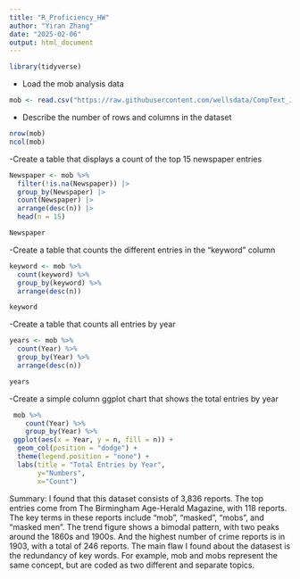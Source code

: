 ```yaml
---
title: "R_Proficiency_HW"
author: "Yiran Zhang"
date: "2025-02-06"
output: html_document
---
```


```r
library(tidyverse)
```

-   Load the mob analysis data

```r
mob <- read.csv("https://raw.githubusercontent.com/wellsdata/CompText_Jour/main/data/mob_analysis_data.csv")
```

-   Describe the number of rows and columns in the dataset

```r
nrow(mob)
ncol(mob)
```

-Create a table that displays a count of the top 15 newspaper entries

```r

Newspaper <- mob %>%
  filter(!is.na(Newspaper)) |>
  group_by(Newspaper) |>
  count(Newspaper) |>
  arrange(desc(n)) |>
  head(n = 15)

Newspaper

```

-Create a table that counts the different entries in the "keyword" column

```r
keyword <- mob %>%
  count(keyword) %>%
  group_by(keyword) %>%
  arrange(desc(n))

keyword

```

-Create a table that counts all entries by year

```r
years <- mob %>%
  count(Year) %>%
  group_by(Year) %>%
  arrange(desc(n))

years
```

-Create a simple column ggplot chart that shows the total entries by year

```r
 mob %>%
    count(Year) %>%
    group_by(Year) %>%
 ggplot(aes(x = Year, y = n, fill = n)) +
  geom_col(position = "dodge") +
  theme(legend.position = "none") +
  labs(title = "Total Entries by Year",
       y="Numbers",
       x="Count")
```

Summary: I found that this dataset consists of 3,836 reports. The top entries come from The Birmingham Age-Herald Magazine, with 118 reports. The key terms in these reports include "mob", "masked", "mobs", and "masked men". The trend figure shows a bimodal pattern, with two peaks around the 1860s and 1900s. And the highest number of crime reports is in 1903, with a total of 246 reports. The main flaw I found about the datasest is the redundancy of key words. For example, mob and mobs represent the same concept, but are coded as two different and separate topics.
